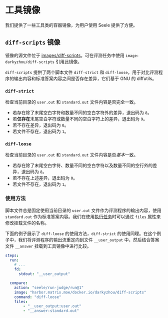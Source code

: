 
# 工具镜像

我们提供了一些工具类的容器镜像，为用户使用 Seele 提供了方便。

## `diff-scripts` 镜像

镜像的源文件位于 [images/diff-scripts](https://github.com/darkyzhou/seele/tree/main/images/diff-scripts)。可在评测任务中使用 `image: darkyzhou/diff-scripts` 引用此镜像。

`diff-scripts` 提供了两个脚本文件 `diff-strict` 和 `diff-loose`，用于对比评测程序的输出内容和标准答案内容之间是否存在差异，它们基于 GNU 的 diffutils。

### `diff-strict`

检查当前目录的 `user.out` 和 `standard.out` 文件内容是否完全一致。

- 若存在除了末尾空白字符和数量不同的空白字符外的差异，退出码为 `8`。
- 若**仅存在**末尾空白字符或数量不同的空白字符上的差异，退出码为 `9`。
- 若不存在差异，退出码为 `0`。
- 若文件不存在，退出码为 `1`。

### `diff-loose`

检查当前目录的 `user.out` 和 `standard.out` 文件内容是否*基本*一致。

- 若存在除了末尾空白字符、数量不同的空白字符以及数量不同的空行外的差异，退出码为 `8`。
- 若不存在上述差异，退出码为 `0`。
- 若文件不存在，退出码为 `1`。

### 使用方法

脚本文件总是固定使用当前目录的 `user.out` 文件作为评测程序的输出内容，使用 `standard.out` 作为标准答案内容。我们在使用[执行任务](/tasks/judge)时可以通过 `files` 属性来修改挂载文件的名称。

下面的例子展示了 `diff-loose` 的使用方法，`diff-strict` 的使用同理。在这个例子中，我们将评测程序的输出流重定向到文件 `__user_output` 中，然后结合答案文件 `__answer` 挂载到工具镜像中进行比较。

```yaml
steps:
  run:
    # ...
    fd:
      stdout: "__user_output"

  compare:
    action: "seele/run-judge/run@1"
    image: "harbor.matrix.moe/docker.io/darkyzhou/diff-scripts"
    command: "diff-loose"
    files:
        - "__user_output:user.out"
        - "__answer:standard.out"
```